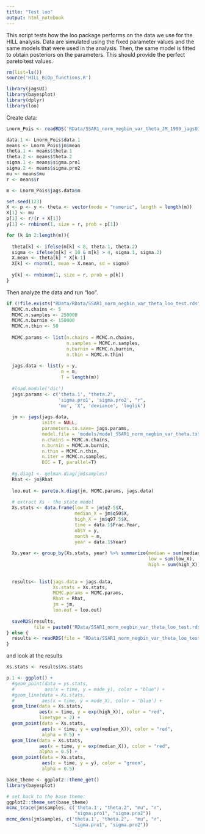 ```yaml
---
title: "Test loo"
output: html_notebook
---
```


This script tests how the loo package performs on the data we use for the HILL analysis. Data are simulated using the fixed parameter values and the same models that were used in the analysis. Then, the same model is fitted to obtain posteriors on the parameters. This should provide the perfect pareto test values.

```r
rm(list=ls())
source('HILL_BiOp_functions.R')

library(jagsUI)
library(bayesplot)
library(dplyr)
library(loo)
```

Create data:
```r
Lnorm_Pois <- readRDS('RData/SSAR1_norm_negbin_var_theta_JM_1999_jagsUI_2018-10-01.rds')

data.1 <- Lnorm_Pois$data.1
means <- Lnorm_Pois$jm$mean
theta.1 <- means$theta.1
theta.2 <- means$theta.2
sigma.1 <- means$sigma.pro1
sigma.2 <- means$sigma.pro2
mu <- means$mu
r <- means$r

m <- Lnorm_Pois$jags.data$m

set.seed(123)
X <- p <- y <- theta <- vector(mode = "numeric", length = length(m))
X[1] <- mu
p[1] <- r/(r + X[1])
y[1] <- rnbinom(1, size = r, prob = p[1])

for (k in 2:length(m)){
  
  theta[k] <- ifelse(m[k] < 8, theta.1, theta.2)
  sigma <- ifelse(m[k] < 10 & m[k] > 4, sigma.1, sigma.2)
  X.mean <- theta[k] * X[k-1]
  X[k] <- rnorm(1, mean = X.mean, sd = sigma)
  
  y[k] <- rnbinom(1, size = r, prob = p[k])
}

```

Then analyze the data and run "loo".

```r
if (!file.exists("RData/RData/SSAR1_norm_negbin_var_theta_loo_test.rds")){
  MCMC.n.chains <- 5
  MCMC.n.samples <- 250000
  MCMC.n.burnin <- 150000
  MCMC.n.thin <- 50
  
  MCMC.params <- list(n.chains = MCMC.n.chains,
                      n.samples = MCMC.n.samples,
                      n.burnin = MCMC.n.burnin,
                      n.thin = MCMC.n.thin)
  
  jags.data <- list(y = y,
                    m = m,
                    T = length(m))
  
  #load.module('dic')
  jags.params <- c('theta.1', "theta.2",
                   'sigma.pro1', 'sigma.pro2', "r",
                   'mu', 'X', 'deviance', 'loglik')
  
  jm <- jags(jags.data,
             inits = NULL,
             parameters.to.save= jags.params,
             model.file = 'models/model_SSAR1_norm_negbin_var_theta.txt',
             n.chains = MCMC.n.chains,
             n.burnin = MCMC.n.burnin,
             n.thin = MCMC.n.thin,
             n.iter = MCMC.n.samples,
             DIC = T, parallel=T)
  
  #g.diag1 <- gelman.diag(jm$samples)
  Rhat <- jm$Rhat
  
  loo.out <- pareto.k.diag(jm, MCMC.params, jags.data)
  
  # extract Xs - the state model
  Xs.stats <- data.frame(low_X = jm$q2.5$X,
                         median_X = jm$q50$X,
                         high_X = jm$q97.5$X,
                         time = data.1$Frac.Year,
                         obsY = y,
                         month = m,
                         year = data.1$Year)
  
  Xs.year <- group_by(Xs.stats, year) %>% summarize(median = sum(median_X),
                                                    low = sum(low_X),
                                                    high = sum(high_X))
  
  
  results<- list(jags.data = jags.data,
                 Xs.stats = Xs.stats,
                 MCMC.params = MCMC.params,
                 Rhat = Rhat,
                 jm = jm,
                 loo.out = loo.out)
  
  saveRDS(results,
          file = paste0('RData/SSAR1_norm_negbin_var_theta_loo_test.rds'))
} else {
  results <- readRDS(file = "RData/SSAR1_norm_negbin_var_theta_loo_test.rds")
}

```

and look at the results

```r
Xs.stats <- results$Xs.stats

p.1 <- ggplot() +
  #geom_point(data = ys.stats,
  #           aes(x = time, y = mode_y), color = "blue") +
  #geom_line(data = Xs.stats,
  #          aes(x = time, y = mode_X), color = 'blue') +
  geom_line(data = Xs.stats,
            aes(x = time, y = exp(high_X)), color = "red",
            linetype = 2) +
  geom_point(data = Xs.stats,
             aes(x = time, y = exp(median_X)), color = "red",
             alpha = 0.5) +
  geom_line(data = Xs.stats,
            aes(x = time, y = exp(median_X)), color = "red",
            alpha = 0.5) +
  geom_point(data = Xs.stats,
             aes(x = time, y = y), color = "green",
             alpha = 0.5)

base_theme <- ggplot2::theme_get()
library(bayesplot)

# set back to the base theme:
ggplot2::theme_set(base_theme)
mcmc_trace(jm$samples, c('theta.1', "theta.2", "mu", "r",
                         "sigma.pro1", "sigma.pro2"))
mcmc_dens(jm$samples, c('theta.1', "theta.2",  "mu", "r",
                        "sigma.pro1", "sigma.pro2"))

```

